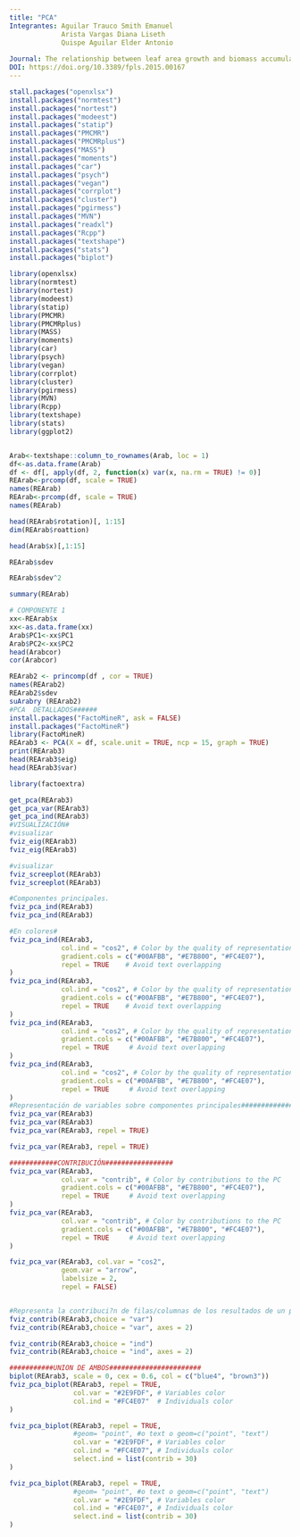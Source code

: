 ```yaml
---
title: "PCA"
Integrantes: Aguilar Trauco Smith Emanuel
             Arista Vargas Diana Liseth
             Quispe Aguilar Elder Antonio
             
Journal: The relationship between leaf area growth and biomass accumulation in Arabidopsis thaliana             
DOI: https://doi.org/10.3389/fpls.2015.00167
---
```


```r
stall.packages("openxlsx")
install.packages("normtest")
install.packages("nortest")
install.packages("modeest")
install.packages("statip")
install.packages("PMCMR")
install.packages("PMCMRplus")
install.packages("MASS")
install.packages("moments")
install.packages("car")
install.packages("psych")
install.packages("vegan")
install.packages("corrplot")
install.packages("cluster")
install.packages("pgirmess")
install.packages("MVN")
install.packages("readxl")
install.packages("Rcpp")
install.packages("textshape")
install.packages("stats")
install.packages("biplot")

library(openxlsx)
library(normtest)
library(nortest)
library(modeest)
library(statip)
library(PMCMR)
library(PMCMRplus)
library(MASS)
library(moments)
library(car)
library(psych)
library(vegan)
library(corrplot)
library(cluster)
library(pgirmess)
library(MVN)
library(Rcpp)
library(textshape)
library(stats)
library(ggplot2)


Arab<-textshape::column_to_rownames(Arab, loc = 1)
df<-as.data.frame(Arab)
df <- df[, apply(df, 2, function(x) var(x, na.rm = TRUE) != 0)]
REArab<-prcomp(df, scale = TRUE)
names(REArab)
REArab<-prcomp(df, scale = TRUE)
names(REArab)

head(REArab$rotation)[, 1:15]
dim(REArab$roattion)

head(Arab$x)[,1:15]

REArab$sdev

REArab$sdev^2

summary(REArab)

# COMPONENTE 1
xx<-REArab$x
xx<-as.data.frame(xx)
Arab$PC1<-xx$PC1
Arab$PC2<-xx$PC2
head(Arabcor)
cor(Arabcor)

REArab2 <- princomp(df , cor = TRUE)
names(REArab2)
REArab2$sdev
suArabry (REArab2)
#PCA  DETALLADOS######
install.packages("FactoMineR", ask = FALSE)
install.packages("FactoMineR")
library(FactoMineR)
REArab3 <- PCA(X = df, scale.unit = TRUE, ncp = 15, graph = TRUE)
print(REArab3)
head(REArab3$eig)
head(REArab3$var)

library(factoextra)

get_pca(REArab3)
get_pca_var(REArab3)
get_pca_ind(REArab3)
#VISUALIZACIÓN#
#visualizar 
fviz_eig(REArab3)
fviz_eig(REArab3)

#visualizar 
fviz_screeplot(REArab3)
fviz_screeplot(REArab3)

#Componentes principales.
fviz_pca_ind(REArab3)
fviz_pca_ind(REArab3)

#En colores#
fviz_pca_ind(REArab3,
             col.ind = "cos2", # Color by the quality of representation
             gradient.cols = c("#00AFBB", "#E7B800", "#FC4E07"),
             repel = TRUE    # Avoid text overlapping
)
fviz_pca_ind(REArab3,
             col.ind = "cos2", # Color by the quality of representation
             gradient.cols = c("#00AFBB", "#E7B800", "#FC4E07"),
             repel = TRUE    # Avoid text overlapping
)
fviz_pca_ind(REArab3,
             col.ind = "cos2", # Color by the quality of representation
             gradient.cols = c("#00AFBB", "#E7B800", "#FC4E07"),
             repel = TRUE     # Avoid text overlapping
)
fviz_pca_ind(REArab3,
             col.ind = "cos2", # Color by the quality of representation
             gradient.cols = c("#00AFBB", "#E7B800", "#FC4E07"),
             repel = TRUE     # Avoid text overlapping
)
#Representación de variables sobre componentes principales###############
fviz_pca_var(REArab3)
fviz_pca_var(REArab3)
fviz_pca_var(REArab3, repel = TRUE)

fviz_pca_var(REArab3, repel = TRUE)

############CONTRIBUCIÓN#################
fviz_pca_var(REArab3,
             col.var = "contrib", # Color by contributions to the PC
             gradient.cols = c("#00AFBB", "#E7B800", "#FC4E07"),
             repel = TRUE     # Avoid text overlapping
)
fviz_pca_var(REArab3,
             col.var = "contrib", # Color by contributions to the PC
             gradient.cols = c("#00AFBB", "#E7B800", "#FC4E07"),
             repel = TRUE     # Avoid text overlapping
)

fviz_pca_var(REArab3, col.var = "cos2", 
             geom.var = "arrow", 
             labelsize = 2, 
             repel = FALSE)


#Representa la contribuci?n de filas/columnas de los resultados de un pca.
fviz_contrib(REArab3,choice = "var")
fviz_contrib(REArab3,choice = "var", axes = 2)

fviz_contrib(REArab3,choice = "ind")
fviz_contrib(REArab3,choice = "ind", axes = 2)

###########UNION DE AMBOS#######################
biplot(REArab3, scale = 0, cex = 0.6, col = c("blue4", "brown3"))
fviz_pca_biplot(REArab3, repel = TRUE,
                col.var = "#2E9FDF", # Variables color
                col.ind = "#FC4E07"  # Individuals color
)

fviz_pca_biplot(REArab3, repel = TRUE,
                #geom= "point", #o text o geom=c("point", "text")
                col.var = "#2E9FDF", # Variables color
                col.ind = "#FC4E07", # Individuals color
                select.ind = list(contrib = 30)
)

fviz_pca_biplot(REArab3, repel = TRUE,
                #geom= "point", #o text o geom=c("point", "text")
                col.var = "#2E9FDF", # Variables color
                col.ind = "#FC4E07", # Individuals color
                select.ind = list(contrib = 30)
)
```

```r

```
